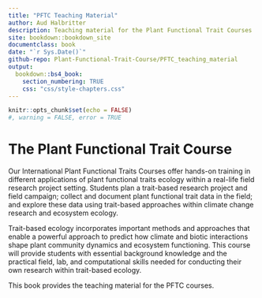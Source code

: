 ```yaml
---
title: "PFTC Teaching Material"
author: Aud Halbritter
description: Teaching material for the Plant Functional Trait Courses 
site: bookdown::bookdown_site
documentclass: book
date: "`r Sys.Date()`"
github-repo: Plant-Functional-Trait-Course/PFTC_teaching_material
output:
  bookdown::bs4_book:
    section_numbering: TRUE
    css: "css/style-chapters.css"
---
```


```r
knitr::opts_chunk$set(echo = FALSE)
#, warning = FALSE, error = TRUE
```


# The Plant Functional Trait Course {-}

Our International Plant Functional Traits Courses offer hands-on training in different applications of plant functional traits ecology within a real-life field research project setting. 
Students plan a trait-based research project and field campaign; collect and document plant functional trait data in the field; and explore these data using trait-based approaches within climate change research and ecosystem ecology.

Trait-based ecology incorporates important methods and approaches that enable a powerful approach to predict how climate and biotic interactions shape plant community dynamics and ecosystem functioning. 
This course will provide students with essential background knowledge and the practical field, lab, and computational skills needed for conducting their own research within trait-based ecology.


This book provides the teaching material for the PFTC courses.
